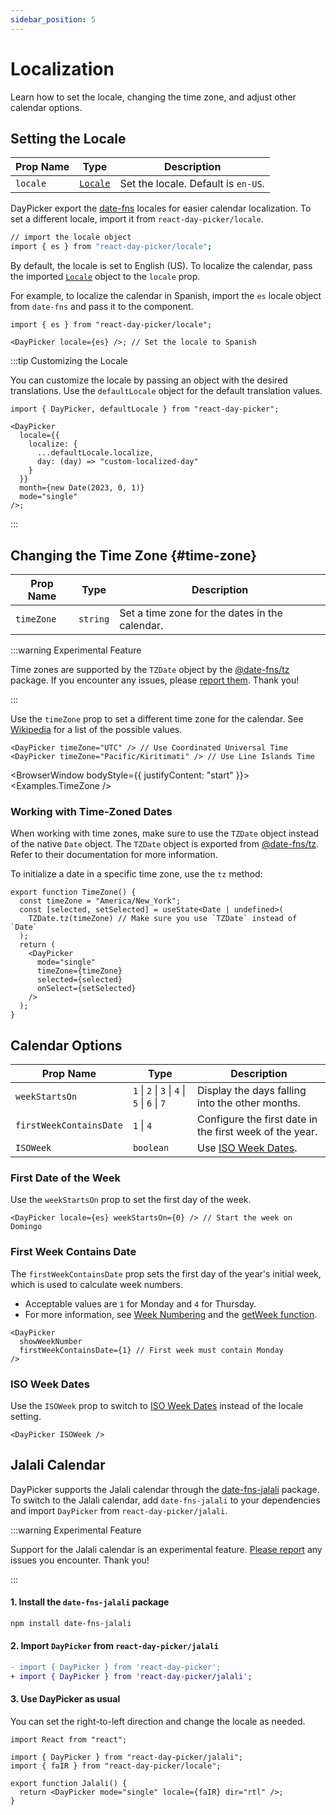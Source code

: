 ```yaml
---
sidebar_position: 5
---
```


# Localization

Learn how to set the locale, changing the time zone, and adjust other calendar options.

## Setting the Locale

| Prop Name | Type                                       | Description                         |
| --------- | ------------------------------------------ | ----------------------------------- |
| `locale`  | [`Locale`](https://date-fns.org/docs/I18n) | Set the locale. Default is `en-US`. |

DayPicker export the [date-fns](https://date-fns.org) locales for easier calendar localization. To set a different locale, import it from `react-day-picker/locale`.

```bash ts
// import the locale object
import { es } from "react-day-picker/locale";
```

By default, the locale is set to English (US). To localize the calendar, pass the imported [`Locale`](https://date-fns.org/docs/I18n) object to the `locale` prop.

For example, to localize the calendar in Spanish, import the `es` locale object from `date-fns` and pass it to the component.

```tsx
import { es } from "react-day-picker/locale";

<DayPicker locale={es} />; // Set the locale to Spanish
```

<BrowserWindow>
  <Examples.Spanish />
</BrowserWindow>

:::tip Customizing the Locale

You can customize the locale by passing an object with the desired translations. Use the `defaultLocale` object for the default translation values.

```tsx
import { DayPicker, defaultLocale } from "react-day-picker";

<DayPicker
  locale={{
    localize: {
      ...defaultLocale.localize,
      day: (day) => "custom-localized-day"
    }
  }}
  month={new Date(2023, 0, 1)}
  mode="single"
/>;
```

:::

## Changing the Time Zone {#time-zone}

| Prop Name  | Type     | Description                                    |
| ---------- | -------- | ---------------------------------------------- |
| `timeZone` | `string` | Set a time zone for the dates in the calendar. |

:::warning Experimental Feature

Time zones are supported by the `TZDate` object by the [@date-fns/tz](https://github.com/date-fns/tz) package. If you encounter any issues, please [report them](https://github.com/gpbl/react-day-picker/issues). Thank you!

:::

Use the `timeZone` prop to set a different time zone for the calendar. See [Wikipedia](https://en.wikipedia.org/wiki/List_of_tz_database_time_zones)
for a list of the possible values.

```tsx
<DayPicker timeZone="UTC" /> // Use Coordinated Universal Time
<DayPicker timeZone="Pacific/Kiritimati" /> // Use Line Islands Time
```

<BrowserWindow bodyStyle={{ justifyContent: "start" }}>
  <Examples.TimeZone />
</BrowserWindow>

### Working with Time-Zoned Dates

When working with time zones, make sure to use the `TZDate` object instead of the native `Date` object. The `TZDate` object is exported from [@date-fns/tz](https://github.com/date-fns/date-fns-tz). Refer to their documentation for more information.

To initialize a date in a specific time zone, use the `tz` method:

```tsx
export function TimeZone() {
  const timeZone = "America/New_York";
  const [selected, setSelected] = useState<Date | undefined>(
    TZDate.tz(timeZone) // Make sure you use `TZDate` instead of `Date`
  );
  return (
    <DayPicker
      mode="single"
      timeZone={timeZone}
      selected={selected}
      onSelect={setSelected}
    />
  );
}
```

## Calendar Options

| Prop Name               | Type                                          | Description                                                        |
| ----------------------- | --------------------------------------------- | ------------------------------------------------------------------ |
| `weekStartsOn`          | `1` \| `2` \| `3` \| `4` \| `5` \| `6` \| `7` | Display the days falling into the other months.                    |
| `firstWeekContainsDate` | `1` \| `4`                                    | Configure the first date in the first week of the year.            |
| `ISOWeek`               | `boolean`                                     | Use [ISO Week Dates](https://en.wikipedia.org/wiki/ISO_week_date). |

### First Date of the Week

Use the `weekStartsOn` prop to set the first day of the week.

```tsx
<DayPicker locale={es} weekStartsOn={0} /> // Start the week on Domingo
```

<BrowserWindow>
  <Examples.SpanishWeekStartsOn />
</BrowserWindow>

### First Week Contains Date

The `firstWeekContainsDate` prop sets the first day of the year's initial week, which is used to calculate week numbers.

- Acceptable values are `1` for Monday and `4` for Thursday.
- For more information, see [Week Numbering](https://en.wikipedia.org/wiki/Week#Numbering) and the [getWeek function](https://date-fns.org/docs/getWeek).

```tsx
<DayPicker
  showWeekNumber
  firstWeekContainsDate={1} // First week must contain Monday
/>
```

### ISO Week Dates

Use the `ISOWeek` prop to switch to [ISO Week Dates](https://en.wikipedia.org/wiki/ISO_week_date) instead of the locale setting.

```tsx
<DayPicker ISOWeek />
```

<BrowserWindow>
  <Examples.WeeknumberIso />
</BrowserWindow>

## Jalali Calendar

DayPicker supports the Jalali calendar through the [date-fns-jalali](https://www.npmjs.com/package/date-fns-jalali) package. To switch to the Jalali calendar, add `date-fns-jalali` to your dependencies and import `DayPicker` from `react-day-picker/jalali`.

:::warning Experimental Feature

Support for the Jalali calendar is an experimental feature. [Please report](https://github.com/gpbl/react-day-picker/issues) any issues you encounter. Thank you!

:::

#### 1. Install the `date-fns-jalali` package

```bash npm2yarn
npm install date-fns-jalali
```

#### 2. Import `DayPicker` from `react-day-picker/jalali`

```diff
- import { DayPicker } from 'react-day-picker';
+ import { DayPicker } from 'react-day-picker/jalali';
```

#### 3. Use DayPicker as usual

You can set the right-to-left direction and change the locale as needed.

```tsx title="./JalaliCalendar.jsx"
import React from "react";

import { DayPicker } from "react-day-picker/jalali";
import { faIR } from "react-day-picker/locale";

export function Jalali() {
  return <DayPicker mode="single" locale={faIR} dir="rtl" />;
}
```

<BrowserWindow>
  <Examples.Jalali />
</BrowserWindow>
